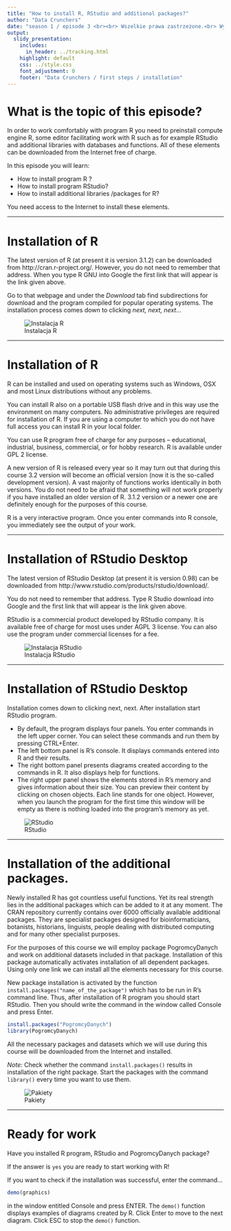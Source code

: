 ```yaml
---
title: "How to install R, RStudio and additional packages?"
author: "Data Crunchers"
date: "season 1 / episode 3 <br><br> Wszelkie prawa zastrzeżone.<br> Wykorzystanie możliwe wyłącznie za zgodą autora. <br><br><br><br>Press `A` to switch from slides to continuous text. <br> Press `T` to see the table of contents."
output:
  slidy_presentation:
    includes:
      in_header: ../tracking.html
    highlight: default
    css: ../style.css
    font_adjustment: 0
    footer: "Data Crunchers / first steps / installation"
---
```


# What is the topic of this episode?

In order to work comfortably with program R you need to preinstall compute engine R, some editor facilitating work with R such as for example RStudio and additional libraries with databases and functions. All of these elements can be downloaded from the Internet free of charge. 

In this episode you will learn:

- How to install program R ?
-	How to install program RStudio?
-	How to install additional libraries /packages for R?

You need access to the Internet to install these elements. 

---

# Installation of R

The latest version of R (at present it is version 3.1.2) can be downloaded from http://cran.r-project.org/. However, you do not need to remember that address. When you type R GNU into Google the first link that will appear is the link given above.  

Go to that webpage and under the *Download* tab find subdirections for download and the program compiled for popular operating systems. The installation process comes down to clicking *next, next, next...* 

![Instalacja R](figs/installR.png)

---

# Installation of R

R can be installed and used on operating systems such as Windows, OSX and most Linux distributions without any problems.

You can install R also on a portable USB flash drive and in this way use the environment on many computers. 
No administrative privileges are required for installation of R. If you are using a computer to which you do not have full access you can install R in your local folder. 

You can use R program free of charge for any purposes – educational, industrial, business, commercial, or for hobby research. R is available under GPL 2 license. 

A new version of R is released every year so it may turn out that during this course 3.2 version will become an official version (now it is the so-called development version). A vast majority of functions works identically in both versions. You do not need to be afraid that something will not work properly if you have installed an older version of R. 3.1.2 version or a newer one are definitely enough for the purposes of this course. 

R is a very interactive program. Once you enter commands into R console, you immediately see the output  of your work. 

---

# Installation of RStudio Desktop

The latest version of RStudio Desktop (at present it is version 0.98) can be downloaded from http://www.rstudio.com/products/rstudio/download/.

You do not need to remember that address. Type R Studio download into Google and the first link that will appear is the link given above.  

RStudio is a commercial product developed by RStudio company. It is available free of charge for most uses under AGPL 3 license. You can also use the program under commercial licenses for a fee. 

![Instalacja RStudio](figs/installRStudio.png)

---

# Installation of RStudio Desktop

Installation comes down to clicking next, next. After installation start RStudio program. 

- By default, the program displays four panels. You enter commands in the left upper corner. You can select these commands and run them by pressing CTRL+Enter.
-	The left bottom panel is R’s console. It displays commands entered into R and their results. 
-	The right bottom panel presents diagrams created according to the commands in R. It also displays help for functions. 
-	The right upper panel shows the elements stored in R’s memory and gives information about their size. You can preview their content by clicking on chosen objects. Each line stands for one object. However, when you launch the program for the first time this window will be empty as there is nothing loaded into the program’s memory as yet. 


![RStudio](figs/RStudio.png)

---

# Installation of the additional packages. 

Newly installed R has got countless useful functions. Yet its real strength lies in the additional packages which can be added to it at any moment. The CRAN repository currently contains over 6000 officially available additional packages. They are specialist packages designed for bioinformaticians, botanists, historians, linguists, people dealing with distributed computing and for many other specialist purposes.

For the purposes of this course we will employ package PogromcyDanych and work on additional datasets included in that package. Installation of this package automatically activates installation of all dependent packages. Using only one link we can install all the elements necessary for this course. 

New package installation is activated by the function `install.packages("name_of_the_package")` which has to be run in R’s command line. Thus, after installation of R program you should start RStudio. Then you should write the command in the window called Console and press Enter. 

```r
install.packages("PogromcyDanych")
library(PogromcyDanych)
```

All the necessary packages and datasets which we will use during this course will be downloaded from the Internet and installed. 

*Note:* Check whether the command `install.packages()` results in installation of the right package. Start the packages with the command `library()` every time you want to use them.

![Pakiety](figs/install_packages.png)

---

# Ready for work

Have you installed R program, RStudio and PogromcyDanych package? 

If the answer is `yes` you are ready to start working with R!

If you want to check if the installation was successful, enter the command...

```r
demo(graphics)
```

in the window entitled Console and press ENTER. The `demo()` function displays examples of diagrams created by R. Click Enter to move to the next diagram. Click ESC  to stop the `demo()` function. 

